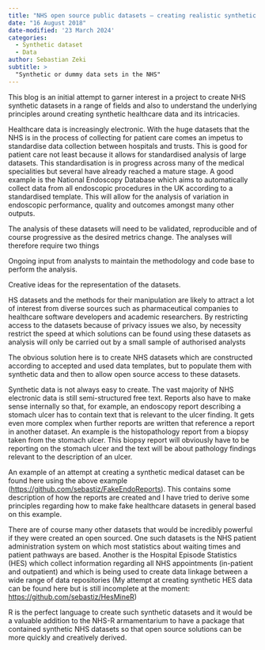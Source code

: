 ```yaml
---
title: "NHS open source public datasets – creating realistic synthetic datasets"
date: "16 August 2018"
date-modified: '23 March 2024'
categories:
  - Synthetic dataset
  - Data
author: Sebastian Zeki
subtitle: >
  "Synthetic or dummy data sets in the NHS"
---
```


This blog is an initial attempt to garner interest in a project to create NHS synthetic datasets in a range of fields and also to understand the underlying principles around creating synthetic healthcare data and its intricacies.

Healthcare data is increasingly electronic. With the huge datasets that the NHS is in the process of collecting for patient care comes an impetus to standardise data collection between hospitals and trusts. This is good for patient care not least because it allows for standardised analysis of large datasets. This standardisation is in progress across many of the medical specialities but several have already reached a mature stage. A good example is the National Endoscopy Database which aims to automatically collect data from all endoscopic procedures in the UK according to a standardised template. This will allow for the analysis of variation in endoscopic performance, quality and outcomes amongst many other outputs.

The analysis of these datasets will need to be validated, reproducible and of course progressive as the desired metrics change. The analyses will therefore require two things

Ongoing input from analysts to maintain the methodology and code base to perform the analysis.

Creative ideas for the representation of the datasets.

HS datasets and the methods for their manipulation are likely to attract a lot of interest from diverse sources such as pharmaceutical companies to healthcare software developers and academic researchers. By restricting access to the datasets because of privacy issues we also, by necessity restrict the speed at which solutions can be found using these datasets as analysis will only be carried out by a small sample of authorised analysts

The obvious solution here is to create NHS datasets which are constructed according to accepted and used data templates, but to populate them with synthetic data and then to allow open source access to these datasets.

Synthetic data is not always easy to create. The vast majority of NHS electronic data is still semi-structured free text. Reports also have to make sense internally so that, for example, an endoscopy report describing a stomach ulcer has to contain text that is relevant to the ulcer finding. It gets even more complex when further reports are written that reference a report in another dataset. An example is the histopathology report from a biopsy taken from the stomach ulcer. This biopsy report will obviously have to be reporting on the stomach ulcer and the text will be about pathology findings relevant to the description of an ulcer.

An example of an attempt at creating a synthetic medical dataset can be found here using the above example ([https://github.com/sebastiz/FakeEndoReports](https://github.com/sebastiz/FakeEndoReports)). This contains some description of how the reports are created and I have tried to derive some principles regarding how to make fake healthcare datasets in general based on this example.

There are of course many other datasets that would be incredibly powerful if they were created an open sourced. One such datasets is the NHS patient administration system on which most statistics about waiting times and patient pathways are based. Another is the Hospital Episode Statistics (HES) which collect information regarding all NHS appointments (in-patient and outpatient) and which is being used to create data linkage between a wide range of data repositories (My attempt at creating synthetic HES data can be found here but is still incomplete at the moment: [https://github.com/sebastiz/HesMineR](https://github.com/sebastiz/HesMineR))

R is the perfect language to create such synthetic datasets and it would be a valuable addition to the NHS-R armamentarium to have a package that contained synthetic NHS datasets so that open source solutions can be more quickly and creatively derived.
